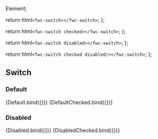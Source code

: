 Element;

<Meta title="Basic/switch" />

  return html`<fwc-switch></fwc-switch>`;
};

  return html`<fwc-switch checked></fwc-switch>`;
};

  return html`<fwc-switch disabled></fwc-switch>`;
};

  return html`<fwc-switch checked disabled/></fwc-switch>`;
};

## Switch

### Default

<Canvas>
  <Story name="default" args={{}}>
    {Default.bind({})}
  </Story>
  <Story name="default-checked" args={{}}>
    {DefaultChecked.bind({})}
  </Story>
</Canvas>

### Disabled

<Canvas>
  <Story name="disabled" args={{}}>
    {Disabled.bind({})}
  </Story>
  <Story name="disabled-checked" args={{}}>
    {DisabledChecked.bind({})}
  </Story>
</Canvas>
